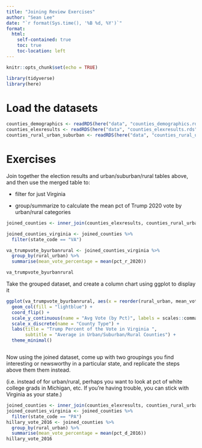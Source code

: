```yaml
---
title: "Joining Review Exercises"
author: "Sean Lee"
date: "`r format(Sys.time(), '%B %d, %Y')`"
format:
  html:
    self-contained: true
    toc: true
    toc-location: left
---
```


```r
knitr::opts_chunk$set(echo = TRUE)

library(tidyverse)
library(here)

```


# Load the datasets

```r

counties_demographics <- readRDS(here("data", "counties_demographics.rds"))
counties_elexresults <- readRDS(here("data", "counties_elexresults.rds"))
counties_rural_urban_suburban <- readRDS(here("data", "counties_rural_urban_suburban.rds"))


```

# Exercises

Join together the election results and urban/suburban/rural tables above, and then use the merged table to:

-   filter for just Virginia

-   group/summarize to calculate the mean pct of Trump 2020 vote by urban/rural categories

```r

joined_counties <- inner_join(counties_elexresults, counties_rural_urban_suburban, by = "geoid")

joined_counties_virginia <- joined_counties %>% 
  filter(state_code == "VA")

va_trumpvote_byurbanrural <- joined_counties_virginia %>% 
  group_by(rural_urban) %>% 
  summarise(mean_vote_percentage = mean(pct_r_2020))

va_trumpvote_byurbanrural

```

Take the grouped dataset, and create a column chart using ggplot to display it

```r

ggplot(va_trumpvote_byurbanrural, aes(x = reorder(rural_urban, mean_vote_percentage), y = mean_vote_percentage)) + 
  geom_col(fill = "lightblue") +
  coord_flip() +
  scale_y_continuous(name = "Avg Vote (by Pct)", labels = scales::comma) +
  scale_x_discrete(name = "County Type") +
  labs(title = "Trump Percent of the Vote in Virginia ", 
       subtitle = "Average in Urban/Suburban/Rural Counties") +
  theme_minimal()



```

Now using the joined dataset, come up with two groupings you find interesting or newsworthy in a particular state, and replicate the steps above them them instead.

(i.e. instead of for urban/rural, perhaps you want to look at pct of white college grads in Michigan, etc. If you're having trouble, you can stick with Virginia as your state.)

```r

joined_counties <- inner_join(counties_elexresults, counties_rural_urban_suburban, by = "geoid")
joined_counties_virginia <- joined_counties %>% 
  filter(state_code == "PA")
hillary_vote_2016 <- joined_counties %>% 
  group_by(rural_urban) %>% 
  summarise(mean_vote_percentage = mean(pct_d_2016))
hillary_vote_2016


```


```r





```
